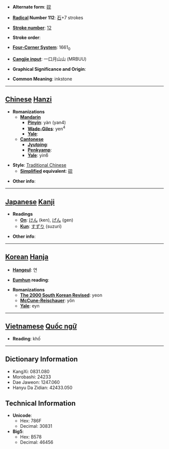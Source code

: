 * '''Alternate form''': [[砚]]

* '''[[Wiktionary:Chinese radical index| Radical]] Number 112''': [[Wiktionary:Chinese radical index 石|石]]+7 strokes

* '''[[Wiktionary:Chinese total strokes index|Stroke number]]''': [[Wiktionary:Chinese total strokes index 12|12]]

* '''Stroke order''': 

* '''[[Wiktionary:Chinese four corner index|Four-Corner System]]''': 1661<sub>0</sub>

* '''[[Wiktionary:Chinese Cangjie index|Cangjie input]]''': 一口月山山 (MRBUU)

* '''Graphical Significance and Origin''': 

* '''Common Meaning''': inkstone

----

== [[Chinese]] [[Hanzi]] ==

* '''Romanizations'''
** '''[[Mandarin]]'''
*** '''[[Pinyin]]''': yàn (yan4)
*** '''[[Wade-Giles]]''': yen<sup>4</sup>
*** '''[[Yale]]''': 
** '''[[Cantonese]]'''
*** '''[[Jyutping]]''':
*** '''[[Penkyamp]]''': 
*** '''[[Yale]]''': yin6

* '''Style''': [[Traditional Chinese]] 
** '''[[Simplified Chinese|Simplified]] equivalent''': [[砚]]

* '''Other info''': 

----

== [[Japanese]] [[Kanji]] ==

* '''Readings'''
** '''[[On]]''': [[けん]] (ken), [[げん]] (gen)
** '''[[Kun]]''': [[すずり]] (suzuri)

* '''Other info''':  

----

== [[Korean]] [[Hanja]] ==

* '''[[Hangeul]]''': 연

* '''[[Eumhun]] reading''': 

* '''Romanizations'''
** '''[[The 2000 South Korean Revised Romanization|The 2000 South Korean Revised]]''': yeon
** '''[[McCune-Reischauer]]''': yŏn
** '''[[Yale]]''': eyn


----

== [[Vietnamese]] [[Quốc ngữ]] ==

* '''Reading''': khố

----

== Dictionary Information ==

* KangXi: 0831.080
* Morobashi: 24233
* Dae Jaweon: 1247.060
* Hanyu Da Zidian: 42433.050

== Technical Information ==

* '''Unicode''':
** Hex: 786F
** Decimal: 30831
* '''Big5''':
** Hex: B578
** Decimal: 46456